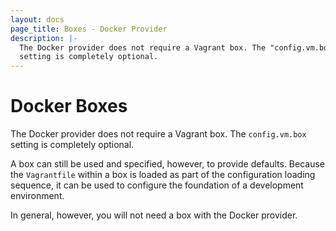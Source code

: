 ```yaml
---
layout: docs
page_title: Boxes - Docker Provider
description: |-
  The Docker provider does not require a Vagrant box. The "config.vm.box"
  setting is completely optional.
---
```


# Docker Boxes

The Docker provider does not require a Vagrant box. The `config.vm.box`
setting is completely optional.

A box can still be used and specified, however, to provide defaults.
Because the `Vagrantfile` within a box is loaded as part of the
configuration loading sequence, it can be used to configure the
foundation of a development environment.

In general, however, you will not need a box with the Docker provider.
